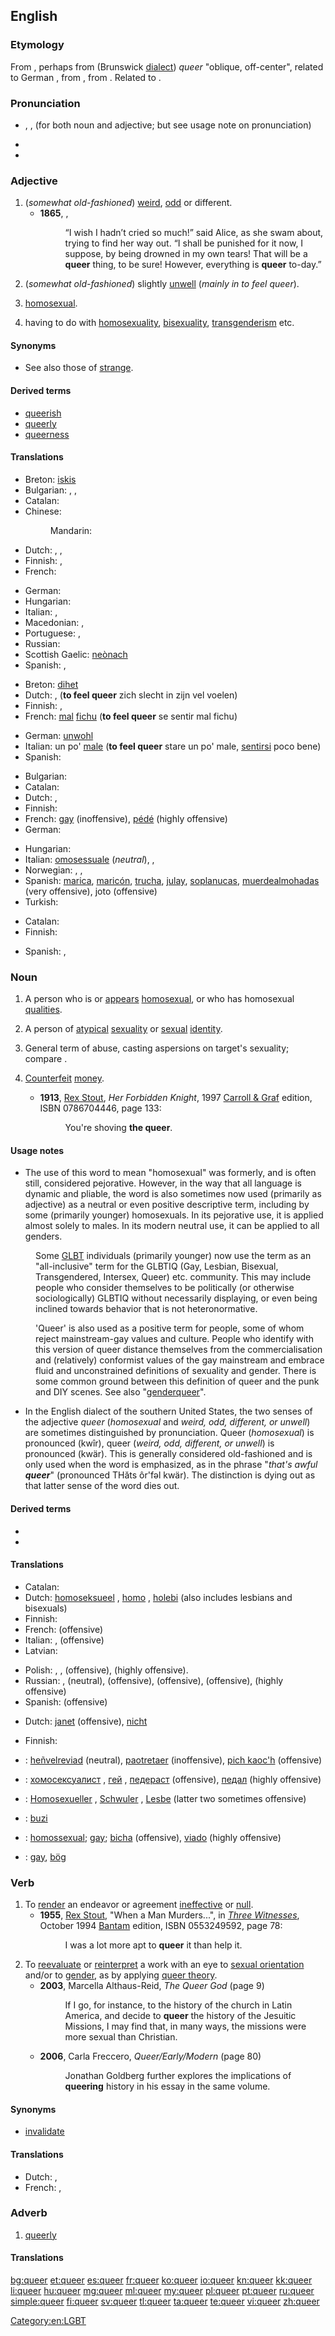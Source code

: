 ==English==
{{wikipedia}}

===Etymology===
From {{etyl|sco}}, perhaps from {{etyl|gmw-lge}} (Brunswick [[dialect]]) ''queer'' "oblique, off-center", related to German {{term|quer||diagonally|lang=de}}, from {{etyl|goh}} {{term|twerh||oblique|lang=goh}}, from {{etyl|ine-pro|en}} {{recons|twerk-||to turn, twist, wind|lang=ine-pro}}. Related to {{term|thwart}}.

===Pronunciation===
* {{enPR|kwîr}}, {{IPA|/kwir/}}, {{X-SAMPA|/kwir/}} (for both noun and adjective; but see usage note on pronunciation)
* {{audio|en-us-queer.ogg|Audio (US)}}
* {{rhymes|ɪə(r)}}

===Adjective===
{{en-adj|er}}

# (''somewhat old-fashioned'') [[weird]], [[odd]] or different.
#* '''1865''', {{w|Lewis Carroll}}, {{w|Alice's Adventures in Wonderland}}
#*: “I wish I hadn’t cried so much!” said Alice, as she swam about, trying to find her way out. “I shall be punished for it now, I suppose, by being drowned in my own tears! That will be a '''queer''' thing, to be sure! However, everything is '''queer''' to-day.”
# (''somewhat old-fashioned'') slightly [[unwell]] (''mainly in'' ''to feel queer'').
# {{slang}} [[homosexual]].
# {{slang}} having to do with [[homosexuality]], [[bisexuality]], [[transgenderism]] etc.

====Synonyms====
* See also those of [[strange]].

====Derived terms====
* [[queerish]]
* [[queerly]]
* [[queerness]]

====Translations====
{{trans-top|weird, odd, different}}
* Breton: [[iskis]]
* Bulgarian: {{t+|bg|странен|m}}, {{t+|bg|чудат|m}}, {{t+|bg|особен|m}}
* Catalan: {{t+|ca|estrany}}
* Chinese:
*: Mandarin: {{t|cmn|怪|tr=guai|sc=Hani}}
* Dutch: {{t+|nl|bizar}}, {{t+|nl|afwijkend}}, {{t+|nl|vreemd}}
* Finnish: {{t+|fi|outo}}, {{t+|fi|omituinen}}
* French: {{t+|fr|bizarre}}
{{trans-mid}}
* German: {{t+|de|seltsam}}
* Hungarian: {{t+|hu|furcsa}}
* Italian: {{t+|it|strano}}, {{t+|it|bizzarro|m}}
* Macedonian: {{t-|mk|чуден|m|tr=čúden}},  {{t-|mk|необичен|m|tr=neóbičen}}
* Portuguese: {{t+|pt|bizarro}}, {{t+|pt|estranho}}
* Russian: {{t+|ru|странный|m|tr=stránnyj}}
* Scottish Gaelic: [[neònach]]
* Spanish: {{t+|es|raro}},  {{t+|es|extraño}}
{{trans-bottom}}

{{trans-top|slightly unwell}}
* Breton: [[dihet]]
* Dutch: {{t+|nl|slecht}}, ('''to feel queer''' zich slecht in zijn vel voelen)
* Finnish: {{t+|fi|outo}}, {{t+|fi|omituinen}}
* French: [[mal]] [[fichu]] ('''to feel queer''' se sentir mal fichu)
{{trans-mid}}
* German: [[unwohl]]
* Italian: un po' [[male]] ('''to feel queer''' stare un po' male, [[sentirsi]] poco bene)
* Spanish: {{t+|es|trucha}}
{{trans-bottom}}

{{trans-top|slang: homosexual}}
* Bulgarian: {{t+|bg|хомосексуален|m}}
* Catalan: {{t-|ca|marieta|m}}
* Dutch: {{t+|nl|homoseksueel}}, {{t+|nl|homo}}
* Finnish: {{t+|fi|hintti|alt=hintti-}}
* French: [[gay]] (inoffensive), [[pédé]] (highly offensive)
* German: {{t+|de|schwul}}
{{trans-mid}}
* Hungarian: {{t+|hu|buzi}}
* Italian: [[omosessuale]] (''neutral''), {{t+|it|finocchio|m}}, {{t-|it|checca|f}}
* Norwegian: {{t-|no|skeiv}}, {{t-|no|homse|m}}, {{qualifier|highly offensive}} {{t+|no|soper|m}}
* Spanish: [[marica]], [[maricón]], [[trucha]], [[julay]], [[soplanucas]], [[muerdealmohadas]] (very offensive), joto {{m}} (offensive)
* Turkish: {{t+|tr|ibne}}
{{trans-bottom}}

{{trans-top|slang: having to do with homosexuality, etc.}}
* Catalan: {{t-|ca|marica|m}}
* Finnish: {{t+|fi|pervo}}
{{trans-mid}}
* Spanish: {{qualifier|neutral}} {{t+|es|torcido|m}}, {{qualifier|neutral}} {{t-|es|torcida|f}}
{{trans-bottom}}

===Noun===
{{en-noun}}

# {{colloquial}} A person who is or [[appear]]s [[homosexual]], or who has homosexual [[quality|qualities]].
# {{colloquial}} A person of [[atypical]] [[sexuality]] or [[sexual]] [[identity]].
# {{colloquial|vulgar|derogatory}} General term of abuse, casting aspersions on target's sexuality; compare {{term|gay}}.
# {{context|definite|'''[[the]] queer'''|informal|dated|or|obsolete}} [[counterfeit|Counterfeit]] [[money]].
#* '''1913''', [[w:Rex Stout|Rex Stout]], ''Her Forbidden Knight'', 1997 [[w:Carroll & Graf Publishers|Carroll & Graf]] edition, ISBN 0786704446, page 133:
#*: You're shoving '''the queer'''.

====Usage notes====
* The use of this word to mean "homosexual" was formerly, and is often still, considered pejorative.  However, in the way that all language is dynamic and pliable, the word is also sometimes now used (primarily as adjective) as a neutral or even positive descriptive term, including by some (primarily younger) homosexuals. In its pejorative use, it is applied almost solely to males. In its modern neutral use, it can be applied to all genders.

: Some [[GLBT]] individuals (primarily younger) now use the term as an "all-inclusive" term for the GLBTIQ (Gay, Lesbian, Bisexual, Transgendered, Intersex, Queer) etc. community. This may include people who consider themselves to be politically (or otherwise sociologically) GLBTIQ without necessarily displaying, or even being inclined towards behavior that is not heteronormative.

: 'Queer' is also used as a positive term for people, some of whom reject mainstream-gay values and culture.  People who identify with this version of queer distance themselves from the commercialisation and (relatively) conformist values of the gay mainstream and embrace fluid and unconstrained definitions of sexuality and gender.  There is some common ground between this definition of queer and the punk and DIY scenes. See also "[[genderqueer]]".

* In the English dialect of the southern United States, the two senses of the adjective ''queer'' (''homosexual'' and ''weird, odd, different, or unwell'') are sometimes distinguished by pronunciation.  Queer (''homosexual'') is pronounced (kwîr), queer (''weird, odd, different, or unwell'') is pronounced (kwär).  This is generally considered old-fashioned and is only used when the word is emphasized, as in the phrase "''that's awful '''queer'''''" (pronounced THăts ôr'fəl kwär).  The distinction is dying out as that latter sense of the word dies out. <!-- could somebody familiar with this phonetic transcription style please convert it to IPA? -->

====Derived terms====
* {{l|en|queerdo}}
* {{l|en|shove the queer}}

====Translations====
{{trans-top|slang: homosexual}}
* Catalan: {{t-|ca|marieta|m}}
* Dutch: [[homoseksueel]] {{m}}, [[homo]] {{m}}, [[holebi]] (also includes lesbians and bisexuals)
* Finnish: {{t+|fi|hintti}}
* French: {{t+|fr|pédé}} (offensive)
* Italian: {{t+|it|gay}}, {{t+|it|finocchio}} (offensive)
* Latvian: {{t-|lv|homiķis|m}}
{{trans-mid}}
* Polish: {{t+|pl|homoseksualista|m}}, {{t+|pl|gej|m}}, {{t+|pl|pedał|m}} (offensive), {{t+|pl|ciota|f}} (highly offensive).
* Russian: {{t+|ru|гей|m|tr=''g'ej''}}, {{t+|ru|гомосексуалист|m|tr=''gomoseksualíst''}} (neutral), {{t+|ru|педераст|m|tr=''p'ed'erást''}} (offensive), {{t+|ru|гомосек|m|tr=''gomos'ék''}} (offensive), {{t+|ru|педик|m|tr=''p'édik''}} (offensive), {{t+|ru|пидорас|m|tr=''pidorás''}} (highly offensive)
* Spanish: {{t+|es|maricón}} (offensive)
{{trans-bottom}}

{{trans-top|slang: person of atypical sexuality or sexual identity}}
* Dutch: [[janet]] {{m}} (offensive), [[nicht]] {{m}}
{{trans-mid}}
* Finnish: {{t+|fi|pervo}}
{{trans-bottom}}

{{checktrans-top}}
* {{ttbc|br}}: [[heñvelreviad]] {{m}} (neutral), [[paotretaer]] {{m}} (inoffensive), [[pich kaoc'h]] {{m}} (offensive)
* {{ttbc|bg}}: [[хомосексуалист]] {{m}}, [[гей]] {{m}}, [[педераст]] {{m}} (offensive), [[педал]] {{m}} (highly offensive)
* {{ttbc|de}}: [[Homosexueller]] {{m}}, [[Schwuler]] {{m}}, [[Lesbe]] {{f}} (latter two sometimes offensive)
{{trans-mid}}
* {{ttbc|hu}}: [[buzi]]
* {{ttbc|pt}}: [[homossexual]]; [[gay]]; [[bicha]] (offensive), [[viado]] (highly offensive)
* {{ttbc|sv}}: [[gay]], [[bög]]
{{trans-bottom}}

===Verb===
{{en-verb}}
{{transitive}}

# To [[render]] an endeavor or agreement [[ineffective]] or [[null]].
#* '''1955''', [[w:Rex Stout|Rex Stout]], "When a Man Murders...",<!--... in title--> in [[w:Three Witnesses (book)|''Three Witnesses'']], October 1994 [[w:Bantam Books|Bantam]] edition, ISBN 0553249592, page 78:
#*: I was a lot more apt to '''queer''' it than help it.
# To [[reevaluate]] or [[reinterpret]] a work with an eye to [[sexual orientation]] and/or to [[gender]], as by applying [[queer theory]].
#* '''2003''', Marcella Althaus-Reid, ''The Queer God'' (page 9)
#*: If I go, for instance, to the history of the church in Latin America, and decide to '''queer''' the history of the Jesuitic Missions, I may find that, in many ways, the missions were more sexual than Christian.
#* '''2006''', Carla Freccero, ''Queer/Early/Modern'' (page 80)
#*: Jonathan Goldberg further explores the implications of '''queering''' history in his essay in the same volume.

====Synonyms====
* [[invalidate]]

====Translations====
* Dutch: {{t+|nl|bederven}}, {{t+|nl|tegenwerken}}
* French: {{t+|fr|obstruer}}, {{t+|fr|saboter}}

===Adverb===
{{en-adv}}

# [[queerly]]

====Translations====
{{trans-see|queerly}}

[[Category:en:LGBT]]

[[bg:queer]]
[[et:queer]]
[[es:queer]]
[[fr:queer]]
[[ko:queer]]
[[io:queer]]
[[kn:queer]]
[[kk:queer]]
[[li:queer]]
[[hu:queer]]
[[mg:queer]]
[[ml:queer]]
[[my:queer]]
[[pl:queer]]
[[pt:queer]]
[[ru:queer]]
[[simple:queer]]
[[fi:queer]]
[[sv:queer]]
[[tl:queer]]
[[ta:queer]]
[[te:queer]]
[[vi:queer]]
[[zh:queer]]